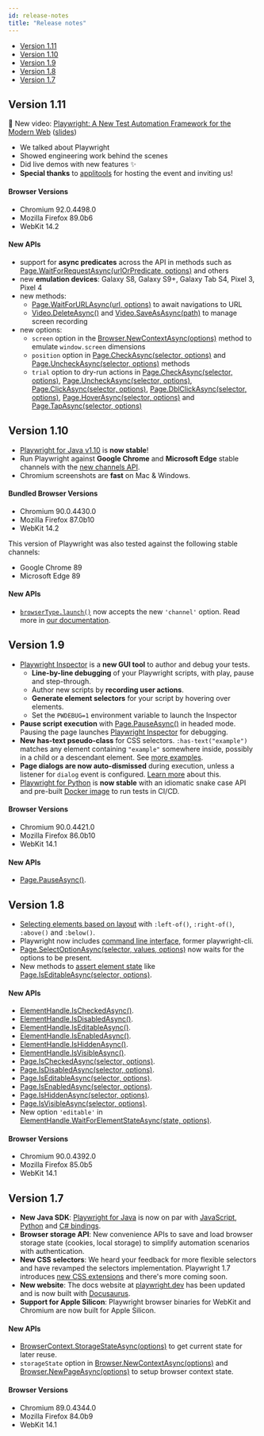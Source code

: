 ```yaml
---
id: release-notes
title: "Release notes"
---
```


- [Version 1.11](#version-111)
- [Version 1.10](#version-110)
- [Version 1.9](#version-19)
- [Version 1.8](#version-18)
- [Version 1.7](#version-17)

## Version 1.11

🎥  New video: [Playwright: A New Test Automation Framework for the Modern Web](https://youtu.be/_Jla6DyuEu4) ([slides](https://docs.google.com/presentation/d/1xFhZIJrdHkVe2CuMKOrni92HoG2SWslo0DhJJQMR1DI/edit?usp=sharing))
- We talked about Playwright
- Showed engineering work behind the scenes
- Did live demos with new features ✨
- **Special thanks** to [applitools](http://applitools.com/) for hosting the event and inviting us!

#### Browser Versions
- Chromium 92.0.4498.0
- Mozilla Firefox 89.0b6
- WebKit 14.2

#### New APIs
- support for **async predicates** across the API in methods such as [Page.WaitForRequestAsync(urlOrPredicate, options)](./api/class-page.mdx#pagewaitforrequestasyncurlorpredicate-options) and others
- new **emulation devices**: Galaxy S8, Galaxy S9+, Galaxy Tab S4, Pixel 3, Pixel 4
- new methods:
  * [Page.WaitForURLAsync(url, options)](./api/class-page.mdx#pagewaitforurlasyncurl-options) to await navigations to URL
  * [Video.DeleteAsync()](./api/class-video.mdx#videodeleteasync) and [Video.SaveAsAsync(path)](./api/class-video.mdx#videosaveasasyncpath) to manage screen recording
- new options:
  * `screen` option in the [Browser.NewContextAsync(options)](./api/class-browser.mdx#browsernewcontextasyncoptions) method to emulate `window.screen` dimensions
  * `position` option in [Page.CheckAsync(selector, options)](./api/class-page.mdx#pagecheckasyncselector-options) and [Page.UncheckAsync(selector, options)](./api/class-page.mdx#pageuncheckasyncselector-options) methods
  * `trial` option to dry-run actions in [Page.CheckAsync(selector, options)](./api/class-page.mdx#pagecheckasyncselector-options), [Page.UncheckAsync(selector, options)](./api/class-page.mdx#pageuncheckasyncselector-options), [Page.ClickAsync(selector, options)](./api/class-page.mdx#pageclickasyncselector-options), [Page.DblClickAsync(selector, options)](./api/class-page.mdx#pagedblclickasyncselector-options), [Page.HoverAsync(selector, options)](./api/class-page.mdx#pagehoverasyncselector-options) and [Page.TapAsync(selector, options)](./api/class-page.mdx#pagetapasyncselector-options)

## Version 1.10
- [Playwright for Java v1.10](https://github.com/microsoft/playwright-java) is **now stable**!
- Run Playwright against **Google Chrome** and **Microsoft Edge** stable channels with the [new channels API](./browsers).
- Chromium screenshots are **fast** on Mac & Windows.

#### Bundled Browser Versions
- Chromium 90.0.4430.0
- Mozilla Firefox 87.0b10
- WebKit 14.2

This version of Playwright was also tested against the following stable channels:
- Google Chrome 89
- Microsoft Edge 89

#### New APIs
- [`browserType.launch()`](./api/class-browsertype#browsertypelaunchoptions) now accepts the new `'channel'` option. Read more in [our documentation](./browsers).

## Version 1.9
- [Playwright Inspector](./inspector.mdx) is a **new GUI tool** to author and debug your tests.
  - **Line-by-line debugging** of your Playwright scripts, with play, pause and step-through.
  - Author new scripts by **recording user actions**.
  - **Generate element selectors** for your script by hovering over elements.
  - Set the `PWDEBUG=1` environment variable to launch the Inspector
- **Pause script execution** with [Page.PauseAsync()](./api/class-page.mdx#pagepauseasync) in headed mode. Pausing the page launches [Playwright Inspector](./inspector.mdx) for debugging.
- **New has-text pseudo-class** for CSS selectors. `:has-text("example")` matches any element containing `"example"` somewhere inside, possibly in a child or a descendant element. See [more examples](./selectors.mdx#text-selector).
- **Page dialogs are now auto-dismissed** during execution, unless a listener for `dialog` event is configured. [Learn more](./dialogs.mdx) about this.
- [Playwright for Python](https://github.com/microsoft/playwright-python) is **now stable** with an idiomatic snake case API and pre-built [Docker image](./docker.mdx) to run tests in CI/CD.

#### Browser Versions
- Chromium 90.0.4421.0
- Mozilla Firefox 86.0b10
- WebKit 14.1

#### New APIs
- [Page.PauseAsync()](./api/class-page.mdx#pagepauseasync).

## Version 1.8
- [Selecting elements based on layout](./selectors.mdx#selecting-elements-based-on-layout) with `:left-of()`, `:right-of()`, `:above()` and `:below()`.
- Playwright now includes [command line interface](./cli.mdx), former playwright-cli.
- [Page.SelectOptionAsync(selector, values, options)](./api/class-page.mdx#pageselectoptionasyncselector-values-options) now waits for the options to be present.
- New methods to [assert element state](./actionability#assertions) like [Page.IsEditableAsync(selector, options)](./api/class-page.mdx#pageiseditableasyncselector-options).

#### New APIs
- [ElementHandle.IsCheckedAsync()](./api/class-elementhandle.mdx#elementhandleischeckedasync).
- [ElementHandle.IsDisabledAsync()](./api/class-elementhandle.mdx#elementhandleisdisabledasync).
- [ElementHandle.IsEditableAsync()](./api/class-elementhandle.mdx#elementhandleiseditableasync).
- [ElementHandle.IsEnabledAsync()](./api/class-elementhandle.mdx#elementhandleisenabledasync).
- [ElementHandle.IsHiddenAsync()](./api/class-elementhandle.mdx#elementhandleishiddenasync).
- [ElementHandle.IsVisibleAsync()](./api/class-elementhandle.mdx#elementhandleisvisibleasync).
- [Page.IsCheckedAsync(selector, options)](./api/class-page.mdx#pageischeckedasyncselector-options).
- [Page.IsDisabledAsync(selector, options)](./api/class-page.mdx#pageisdisabledasyncselector-options).
- [Page.IsEditableAsync(selector, options)](./api/class-page.mdx#pageiseditableasyncselector-options).
- [Page.IsEnabledAsync(selector, options)](./api/class-page.mdx#pageisenabledasyncselector-options).
- [Page.IsHiddenAsync(selector, options)](./api/class-page.mdx#pageishiddenasyncselector-options).
- [Page.IsVisibleAsync(selector, options)](./api/class-page.mdx#pageisvisibleasyncselector-options).
- New option `'editable'` in [ElementHandle.WaitForElementStateAsync(state, options)](./api/class-elementhandle.mdx#elementhandlewaitforelementstateasyncstate-options).

#### Browser Versions
- Chromium 90.0.4392.0
- Mozilla Firefox 85.0b5
- WebKit 14.1

## Version 1.7
- **New Java SDK**: [Playwright for Java](https://github.com/microsoft/playwright-java) is now on par with [JavaScript](https://github.com/microsoft/playwright), [Python](https://github.com/microsoft/playwright-python) and [C# bindings](https://github.com/microsoft/playwright-sharp).
- **Browser storage API**: New convenience APIs to save and load browser storage state (cookies, local storage) to simplify automation scenarios with authentication.
- **New CSS selectors**: We heard your feedback for more flexible selectors and have revamped the selectors implementation. Playwright 1.7 introduces [new CSS extensions](./selectors.mdx) and there's more coming soon.
- **New website**: The docs website at [playwright.dev](https://playwright.dev/) has been updated and is now built with [Docusaurus](https://v2.docusaurus.io/).
- **Support for Apple Silicon**: Playwright browser binaries for WebKit and Chromium are now built for Apple Silicon.

#### New APIs
- [BrowserContext.StorageStateAsync(options)](./api/class-browsercontext.mdx#browsercontextstoragestateasyncoptions) to get current state for later reuse.
- `storageState` option in [Browser.NewContextAsync(options)](./api/class-browser.mdx#browsernewcontextasyncoptions) and [Browser.NewPageAsync(options)](./api/class-browser.mdx#browsernewpageasyncoptions) to setup browser context state.

#### Browser Versions
- Chromium 89.0.4344.0
- Mozilla Firefox 84.0b9
- WebKit 14.1

[Accessibility]: ./api/class-accessibility.mdx "Accessibility"
[Browser]: ./api/class-browser.mdx "Browser"
[BrowserContext]: ./api/class-browsercontext.mdx "BrowserContext"
[BrowserType]: ./api/class-browsertype.mdx "BrowserType"
[ConsoleMessage]: ./api/class-consolemessage.mdx "ConsoleMessage"
[Dialog]: ./api/class-dialog.mdx "Dialog"
[Download]: ./api/class-download.mdx "Download"
[ElementHandle]: ./api/class-elementhandle.mdx "ElementHandle"
[FileChooser]: ./api/class-filechooser.mdx "FileChooser"
[Frame]: ./api/class-frame.mdx "Frame"
[JSHandle]: ./api/class-jshandle.mdx "JSHandle"
[Keyboard]: ./api/class-keyboard.mdx "Keyboard"
[Mouse]: ./api/class-mouse.mdx "Mouse"
[Page]: ./api/class-page.mdx "Page"
[Playwright]: ./api/class-playwright.mdx "Playwright"
[Request]: ./api/class-request.mdx "Request"
[Response]: ./api/class-response.mdx "Response"
[Route]: ./api/class-route.mdx "Route"
[Selectors]: ./api/class-selectors.mdx "Selectors"
[TimeoutError]: ./api/class-timeouterror.mdx "TimeoutError"
[Touchscreen]: ./api/class-touchscreen.mdx "Touchscreen"
[Video]: ./api/class-video.mdx "Video"
[WebSocket]: ./api/class-websocket.mdx "WebSocket"
[WebSocketFrame]: ./api/class-websocketframe.mdx "WebSocketFrame"
[Worker]: ./api/class-worker.mdx "Worker"
[Element]: https://developer.mozilla.org/en-US/docs/Web/API/element "Element"
[EvaluationArgument]: ./core-concepts.mdx#evaluation-argument "EvaluationArgument"
[Promise]: https://developer.mozilla.org/en-US/docs/Web/JavaScript/Reference/Global_Objects/Promise "Promise"
[iterator]: https://developer.mozilla.org/en-US/docs/Web/JavaScript/Reference/Iteration_protocols "Iterator"
[origin]: https://developer.mozilla.org/en-US/docs/Glossary/Origin "Origin"
[selector]: https://developer.mozilla.org/en-US/docs/Web/CSS/CSS_Selectors "selector"
[Serializable]: https://developer.mozilla.org/en-US/docs/Web/JavaScript/Reference/Global_Objects/JSON/stringify#Description "Serializable"
[UIEvent.detail]: https://developer.mozilla.org/en-US/docs/Web/API/UIEvent/detail "UIEvent.detail"
[UnixTime]: https://en.wikipedia.org/wiki/Unix_time "Unix Time"
[xpath]: https://developer.mozilla.org/en-US/docs/Web/XPath "xpath"

[Array]: https://developer.mozilla.org/en-US/docs/Web/JavaScript/Reference/Global_Objects/Array "Array"
[boolean]: https://developer.mozilla.org/en-US/docs/Web/JavaScript/Data_structures#Boolean_type "Boolean"
[Buffer]: https://nodejs.org/api/buffer.html#buffer_class_buffer "Buffer"
[ChildProcess]: https://nodejs.org/api/child_process.html "ChildProcess"
[Error]: https://nodejs.org/api/errors.html#errors_class_error "Error"
[EventEmitter]: https://nodejs.org/api/events.html#events_class_eventemitter "EventEmitter"
[function]: https://developer.mozilla.org/en-US/docs/Web/JavaScript/Reference/Global_Objects/Function "Function"
[Map]: https://developer.mozilla.org/en-US/docs/Web/JavaScript/Reference/Global_Objects/Map "Map"
[null]: https://developer.mozilla.org/en-US/docs/Web/JavaScript/Reference/Global_Objects/null "null"
[number]: https://developer.mozilla.org/en-US/docs/Web/JavaScript/Data_structures#Number_type "Number"
[Object]: https://developer.mozilla.org/en-US/docs/Web/JavaScript/Reference/Global_Objects/Object "Object"
[Promise]: https://developer.mozilla.org/en-US/docs/Web/JavaScript/Reference/Global_Objects/Promise "Promise"
[Readable]: https://nodejs.org/api/stream.html#stream_class_stream_readable "Readable"
[RegExp]: https://developer.mozilla.org/en-US/docs/Web/JavaScript/Reference/Global_Objects/RegExp "RegExp"
[void]: https://developer.mozilla.org/en-US/docs/Web/JavaScript/Reference/Global_Objects/undefined "void"
[string]: https://developer.mozilla.org/en-US/docs/Web/JavaScript/Data_structures#String_type "string"
[URL]: https://nodejs.org/api/url.html "URL"

[Action]: https://docs.microsoft.com/en-us/dotnet/api/system.action-1?view=net-5.0 "Action"
[Func]: https://docs.microsoft.com/en-us/dotnet/api/system.func-2?view=net-5.0 "Func"
[IEnumerable]: https://docs.microsoft.com/en-us/dotnet/api/system.collections.ienumerable?view=net-5.0 "IEnumerable"
[TResult]: https://docs.microsoft.com/en-us/dotnet/api/system.threading.tasks.task-1?view=net-5.0 "TResult"

[all available image tags]: https://mcr.microsoft.com/v2/playwright/tags/list "all available image tags"
[Docker Hub]: https://hub.docker.com/_/microsoft-playwright "Docker Hub"
[Dockerfile.focal]: https://github.com/microsoft/playwright/blob/master/utils/docker/Dockerfile.focal "Dockerfile.focal"